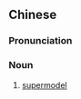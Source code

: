 {{also|超级名模}}
==Chinese==
{{zh-forms|s=超级名模|type=22}}

===Pronunciation===
{{zh-pron
|m=chāojí míngmó
|cat=n
}}

===Noun===
{{zh-noun}}

# [[supermodel]]
